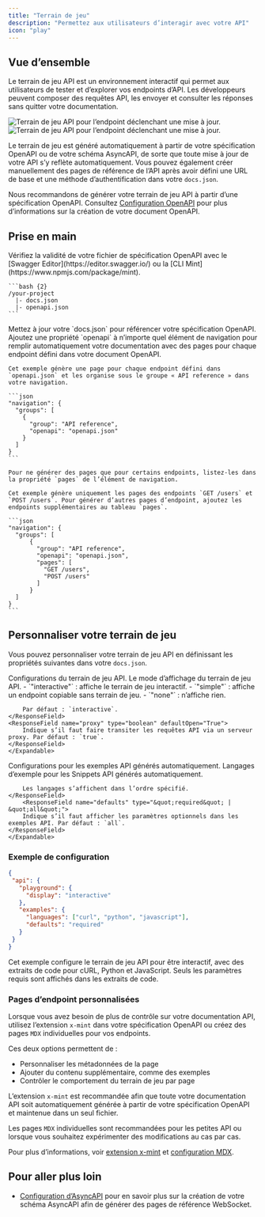 ```yaml
---
title: "Terrain de jeu"
description: "Permettez aux utilisateurs d’interagir avec votre API"
icon: "play"
---
```


## Vue d’ensemble

Le terrain de jeu API est un environnement interactif qui permet aux utilisateurs de tester et d’explorer vos endpoints d’API. Les développeurs peuvent composer des requêtes API, les envoyer et consulter les réponses sans quitter votre documentation.

<Frame>
  <img src="/images/playground/API-playground-light.png" alt="Terrain de jeu API pour l’endpoint déclenchant une mise à jour." className="block dark:hidden" />
  <img src="/images/playground/API-playground-dark.png" alt="Terrain de jeu API pour l’endpoint déclenchant une mise à jour." className="hidden dark:block" />
</Frame>

Le terrain de jeu est généré automatiquement à partir de votre spécification OpenAPI ou de votre schéma AsyncAPI, de sorte que toute mise à jour de votre API s’y reflète automatiquement. Vous pouvez également créer manuellement des pages de référence de l’API après avoir défini une URL de base et une méthode d’authentification dans votre `docs.json`.

Nous recommandons de générer votre terrain de jeu API à partir d’une spécification OpenAPI. Consultez [Configuration OpenAPI](/fr/api-playground/openapi-setup) pour plus d’informations sur la création de votre document OpenAPI.

## Prise en main

<Steps>
  <Step title="Ajoutez votre fichier de spécification OpenAPI.">
    <Info>
    Vérifiez la validité de votre fichier de spécification OpenAPI avec le [Swagger Editor](https://editor.swagger.io/) ou la [CLI Mint](https://www.npmjs.com/package/mint).
    </Info>

    ```bash {2}
    /your-project
      |- docs.json
      |- openapi.json
    ```

  </Step>
  <Step title="Configurez `docs.json`.">
    Mettez à jour votre `docs.json` pour référencer votre spécification OpenAPI. Ajoutez une propriété `openapi` à n’importe quel élément de navigation pour remplir automatiquement votre documentation avec des pages pour chaque endpoint défini dans votre document OpenAPI.

    Cet exemple génère une page pour chaque endpoint défini dans `openapi.json` et les organise sous le groupe « API reference » dans votre navigation.

    ```json
    "navigation": {
      "groups": [
        {
          "group": "API reference",
          "openapi": "openapi.json"
        }
      ]
    }
    ```

    Pour ne générer des pages que pour certains endpoints, listez-les dans la propriété `pages` de l’élément de navigation.

    Cet exemple génère uniquement les pages des endpoints `GET /users` et `POST /users`. Pour générer d’autres pages d’endpoint, ajoutez les endpoints supplémentaires au tableau `pages`.
    
    ```json
    "navigation": {
      "groups": [
          {
            "group": "API reference",
            "openapi": "openapi.json",
            "pages": [
              "GET /users",
              "POST /users"
            ]
          }
      ]
    }
    ```

  </Step>
</Steps>

## Personnaliser votre terrain de jeu

Vous pouvez personnaliser votre terrain de jeu API en définissant les propriétés suivantes dans votre `docs.json`.

<ResponseField name="playground" type="object">
    Configurations du terrain de jeu API.
    <Expandable title="playground" defaultOpen="True">
    <ResponseField name="display" type="&quot;interactive&quot; | &quot;simple&quot; | &quot;none&quot;">
        Le mode d’affichage du terrain de jeu API.
        - `"interactive"` : affiche le terrain de jeu interactif.
        - `"simple"` : affiche un endpoint copiable sans terrain de jeu.
        - `"none"` : n’affiche rien.

        Par défaut : `interactive`.
    </ResponseField>
    <ResponseField name="proxy" type="boolean" defaultOpen="True">
        Indique s’il faut faire transiter les requêtes API via un serveur proxy. Par défaut : `true`.
    </ResponseField>
    </Expandable>
</ResponseField>

<ResponseField name="examples" type="object">
    Configurations pour les exemples API générés automatiquement.
    <Expandable title="examples" defaultOpen="True">
    <ResponseField name="languages" type="array of string">
        Langages d’exemple pour les Snippets API générés automatiquement.

        Les langages s’affichent dans l’ordre spécifié.
    </ResponseField>
        <ResponseField name="defaults" type="&quot;required&quot; | &quot;all&quot;">
        Indique s’il faut afficher les paramètres optionnels dans les exemples API. Par défaut : `all`.
    </ResponseField>
    </Expandable>
</ResponseField>

### Exemple de configuration

```json
{
 "api": {
   "playground": {
     "display": "interactive"
   },
   "examples": {
     "languages": ["curl", "python", "javascript"],
     "defaults": "required"
   }
 }
}
```

Cet exemple configure le terrain de jeu API pour être interactif, avec des extraits de code pour cURL, Python et JavaScript. Seuls les paramètres requis sont affichés dans les extraits de code.

### Pages d’endpoint personnalisées

Lorsque vous avez besoin de plus de contrôle sur votre documentation API, utilisez l’extension `x-mint` dans votre spécification OpenAPI ou créez des pages `MDX` individuelles pour vos endpoints.

Ces deux options permettent de :

- Personnaliser les métadonnées de la page
- Ajouter du contenu supplémentaire, comme des exemples
- Contrôler le comportement du terrain de jeu par page

L’extension `x-mint` est recommandée afin que toute votre documentation API soit automatiquement générée à partir de votre spécification OpenAPI et maintenue dans un seul fichier.

Les pages `MDX` individuelles sont recommandées pour les petites API ou lorsque vous souhaitez expérimenter des modifications au cas par cas.

Pour plus d’informations, voir [extension x-mint](/fr/api-playground/openapi-setup#x-mint-extension) et [configuration MDX](/fr/api-playground/mdx/configuration).

## Pour aller plus loin

- [Configuration d’AsyncAPI](/fr/api-playground/asyncapi/setup) pour en savoir plus sur la création de votre schéma AsyncAPI afin de générer des pages de référence WebSocket.
